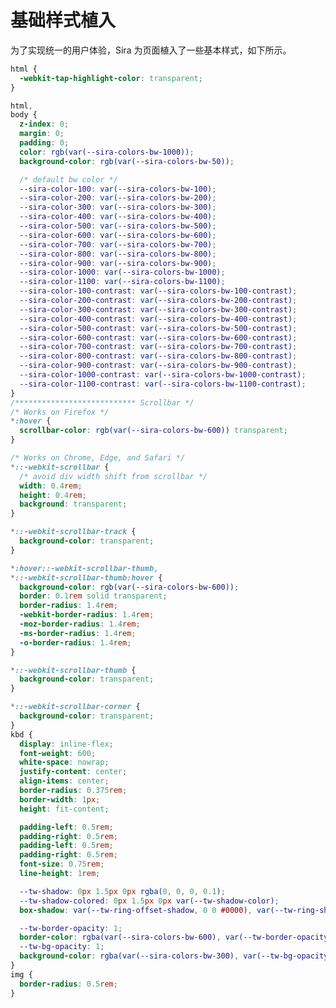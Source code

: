 # 基础样式植入

为了实现统一的用户体验，Sira 为页面植入了一些基本样式，如下所示。

```css
html {
  -webkit-tap-highlight-color: transparent;
}

html,
body {
  z-index: 0;
  margin: 0;
  padding: 0;
  color: rgb(var(--sira-colors-bw-1000));
  background-color: rgb(var(--sira-colors-bw-50));

  /* default bw color */
  --sira-color-100: var(--sira-colors-bw-100);
  --sira-color-200: var(--sira-colors-bw-200);
  --sira-color-300: var(--sira-colors-bw-300);
  --sira-color-400: var(--sira-colors-bw-400);
  --sira-color-500: var(--sira-colors-bw-500);
  --sira-color-600: var(--sira-colors-bw-600);
  --sira-color-700: var(--sira-colors-bw-700);
  --sira-color-800: var(--sira-colors-bw-800);
  --sira-color-900: var(--sira-colors-bw-900);
  --sira-color-1000: var(--sira-colors-bw-1000);
  --sira-color-1100: var(--sira-colors-bw-1100);
  --sira-color-100-contrast: var(--sira-colors-bw-100-contrast);
  --sira-color-200-contrast: var(--sira-colors-bw-200-contrast);
  --sira-color-300-contrast: var(--sira-colors-bw-300-contrast);
  --sira-color-400-contrast: var(--sira-colors-bw-400-contrast);
  --sira-color-500-contrast: var(--sira-colors-bw-500-contrast);
  --sira-color-600-contrast: var(--sira-colors-bw-600-contrast);
  --sira-color-700-contrast: var(--sira-colors-bw-700-contrast);
  --sira-color-800-contrast: var(--sira-colors-bw-800-contrast);
  --sira-color-900-contrast: var(--sira-colors-bw-900-contrast);
  --sira-color-1000-contrast: var(--sira-colors-bw-1000-contrast);
  --sira-color-1100-contrast: var(--sira-colors-bw-1100-contrast);
}
/*************************** Scrollbar */
/* Works on Firefox */
*:hover {
  scrollbar-color: rgb(var(--sira-colors-bw-600)) transparent;
}

/* Works on Chrome, Edge, and Safari */
*::-webkit-scrollbar {
  /* avoid div width shift from scrollbar */
  width: 0.4rem;
  height: 0.4rem;
  background: transparent;
}

*::-webkit-scrollbar-track {
  background-color: transparent;
}

*:hover::-webkit-scrollbar-thumb,
*::-webkit-scrollbar-thumb:hover {
  background-color: rgb(var(--sira-colors-bw-600));
  border: 0.1rem solid transparent;
  border-radius: 1.4rem;
  -webkit-border-radius: 1.4rem;
  -moz-border-radius: 1.4rem;
  -ms-border-radius: 1.4rem;
  -o-border-radius: 1.4rem;
}

*::-webkit-scrollbar-thumb {
  background-color: transparent;
}

*::-webkit-scrollbar-corner {
  background-color: transparent;
}
kbd {
  display: inline-flex;
  font-weight: 600;
  white-space: nowrap;
  justify-content: center;
  align-items: center;
  border-radius: 0.375rem;
  border-width: 1px;
  height: fit-content;

  padding-left: 0.5rem;
  padding-right: 0.5rem;
  padding-left: 0.5rem;
  padding-right: 0.5rem;
  font-size: 0.75rem;
  line-height: 1rem;

  --tw-shadow: 0px 1.5px 0px rgba(0, 0, 0, 0.1);
  --tw-shadow-colored: 0px 1.5px 0px var(--tw-shadow-color);
  box-shadow: var(--tw-ring-offset-shadow, 0 0 #0000), var(--tw-ring-shadow, 0 0 #0000), var(--tw-shadow);

  --tw-border-opacity: 1;
  border-color: rgba(var(--sira-colors-bw-600), var(--tw-border-opacity));
  --tw-bg-opacity: 1;
  background-color: rgba(var(--sira-colors-bw-300), var(--tw-bg-opacity));
}
img {
  border-radius: 0.5rem;
}
```
